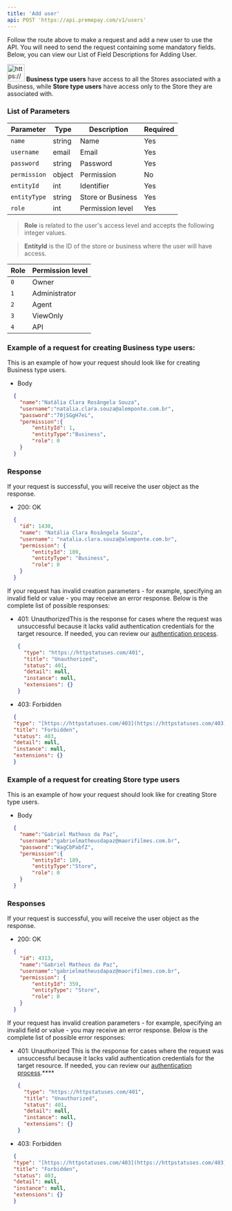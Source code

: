 ```yaml
---
title: 'Add user'
api: POST 'https://api.premepay.com/v1/users'
---
```


Follow the route above to make a request and add a new user to use the API. You will need to send the request containing some mandatory fields. Below, you can view our List of Field Descriptions for Adding User.

>

<img width="40" alt="https://www.notion.so/icons/light-bulb_red.svg" src="https://www.notion.so/icons/light-bulb_red.svg" /> **Business type users** have access to all the Stores associated with a Business, while **Store type users** have access only to the Store they are associated with.

### List of Parameters

| **Parameter** | Type   | Description       | Required |
| ------------- | ------ | ----------------- | -------- |
| `name`        | string | Name              | Yes      |
| `username`    | email  | Email             | Yes      |
| `password`    | string | Password          | Yes      |
| `permission`  | object | Permission        | No       |
| `entityId`    | int    | Identifier        | Yes      |
| `entityType`  | string | Store or Business | Yes      |
| `role`        | int    | Permission level  | Yes      |

> **Role** is related to the user's access level and accepts the following integer values.

> **EntityId** is the ID of the store or business where the user will have access.

| Role | Permission level |
| ---- | ---------------- |
| `0`  | Owner            |
| `1`  | Administrator    |
| `2`  | Agent            |
| `3`  | ViewOnly         |
| `4`  | API              |

### Example of a request for creating Business type users:

This is an example of how your request should look like for creating Business type users.

* Body

```json
  {
  	"name":"Natália Clara Rosângela Souza",
  	"username":"natalia.clara.souza@alemponte.com.br",
  	"password":"70jSGgH7eL",
  	"permission":{
  		"entityId": 1,
  		"entityType":"Business",
  		"role": 0
  	}
  }
```

### **Response**

If your request is successful, you will receive the user object as the response.

* 200: OK

```json
  {
  	"id": 1430,
  	"name": "Natália Clara Rosângela Souza",
  	"username": "natalia.clara.souza@alemponte.com.br",
  	"permission": {
  		"entityId": 109,
  		"entityType": "Business",
  		"role": 0
  	}
  }
```

If your request has invalid creation parameters - for example, specifying an invalid field or value - you may receive an error response. Below is the complete list of possible responses:

* 401: UnauthorizedThis is the response for cases where the request was unsuccessful because it lacks valid authentication credentials for the target resource.
  If needed, you can review our [authentication process](https://www.notion.so/Authentication-c941a0cb8e2647b187d87fcf8a314b37?pvs=21).
  ```json
  {
    "type": "https://httpstatuses.com/401",
    "title": "Unauthorized",
    "status": 401,
    "detail": null,
    "instance": null,
    "extensions": {}
  }
  ```

* 403: Forbidden

```json
  {
  "type": "[https://httpstatuses.com/403](https://httpstatuses.com/403)",
  "title": "Forbidden",
  "status": 403,
  "detail": null,
  "instance": null,
  "extensions": {}
  }
```

### Example of a request for creating Store type users

This is an example of how your request should look like for creating Store type users.

* Body

```json
  {
  	"name":"Gabriel Matheus da Paz",
  	"username":"gabrielmatheusdapaz@maorifilmes.com.br",
  	"password":"WagCbPabfZ",
  	"permission":{
  		"entityId": 189,
  		"entityType":"Store",
  		"role": 0
  	}
  }
```

### **Responses**

If your request is successful, you will receive the user object as the response.

* 200: OK

```json
  {
  	"id": 4313,
  	"name":"Gabriel Matheus da Paz",
  	"username":"gabrielmatheusdapaz@maorifilmes.com.br",
  	"permission": {
  		"entityId": 359,
  		"entityType": "Store",
  		"role": 0
  	}
  }
```

If your request has invalid creation parameters - for example, specifying an invalid field or value - you may receive an error response. Below is the complete list of possible error responses:

* 401: Unauthorized
This is the response for cases where the request was unsuccessful because it lacks valid authentication credentials for the target resource.
  If needed, you can review our [authentication process](https://www.notion.so/Authentication-c941a0cb8e2647b187d87fcf8a314b37?pvs=21).\*\*\*\*
  
  ```json
  {
    "type": "https://httpstatuses.com/401",
    "title": "Unauthorized",
    "status": 401,
    "detail": null,
    "instance": null,
    "extensions": {}
  }
  ```

* 403: Forbidden

```json
  {
  "type": "[https://httpstatuses.com/403](https://httpstatuses.com/403)",
  "title": "Forbidden",
  "status": 403,
  "detail": null,
  "instance": null,
  "extensions": {}
  }
```